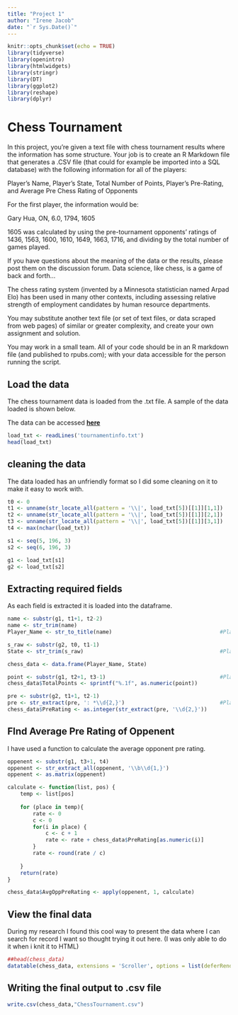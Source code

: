 ---
title: "Project 1"
author: "Irene Jacob"
date: "`r Sys.Date()`"
---

```{r setup, include=FALSE}
knitr::opts_chunk$set(echo = TRUE)
library(tidyverse)
library(openintro)
library(htmlwidgets)
library(stringr)
library(DT)
library(ggplot2)
library(reshape)
library(dplyr)
```

# Chess Tournament

In this project, you’re given a text file with chess tournament results where the information has some structure. Your job is to create an R Markdown file that generates a .CSV file (that could for example be imported into a SQL database) with the following information for all of the players:

Player’s Name, Player’s State, Total Number of Points, Player’s Pre-Rating, and Average Pre Chess Rating of Opponents

For the first player, the information would be:

Gary Hua, ON, 6.0, 1794, 1605

1605 was calculated by using the pre-tournament opponents’ ratings of 1436, 1563, 1600, 1610, 1649, 1663, 1716, and dividing by the total number of games played.

If you have questions about the meaning of the data or the results, please post them on the discussion forum. Data science, like chess, is a game of back and forth…

The chess rating system (invented by a Minnesota statistician named Arpad Elo) has been used in many other contexts, including assessing relative strength of employment candidates by human resource departments.

You may substitute another text file (or set of text files, or data scraped from web pages) of similar or greater complexity, and create your own assignment and solution.

You may work in a small team. All of your code should be in an R markdown file (and published to rpubs.com); with your data accessible for the person running the script.

## Load the data

The chess tournament data is loaded from the .txt file. A sample of the data loaded is shown below.

The data can be accessed [**here**](https://github.com/irene908/DATA-607/blob/master/tournamentinfo.txt)
```{r r1}
load_txt <- readLines('tournamentinfo.txt')
head(load_txt)
```

## cleaning the data

The data loaded has an unfriendly format so I did some cleaning on it to make it easy to work with.

```{r r2}
t0 <- 0
t1 <- unname(str_locate_all(pattern = '\\|', load_txt[5])[[1]][1,1])
t2 <- unname(str_locate_all(pattern = '\\|', load_txt[5])[[1]][2,1])
t3 <- unname(str_locate_all(pattern = '\\|', load_txt[5])[[1]][3,1])
t4 <- max(nchar(load_txt))
```

```{r r3}
s1 <- seq(5, 196, 3)
s2 <- seq(6, 196, 3)

g1 <- load_txt[s1]
g2 <- load_txt[s2]
```

## Extracting required fields

As each field is extracted it is loaded into the dataframe.

```{r r4}
name <- substr(g1, t1+1, t2-2)
name <- str_trim(name)
Player_Name <- str_to_title(name)                                  #Player's Name

s_raw <- substr(g2, t0, t1-1)
State <- str_trim(s_raw)                                           #Player's State

chess_data <- data.frame(Player_Name, State)

point <- substr(g1, t2+1, t3-1)                                    #Player's point total
chess_data$TotalPoints <- sprintf("%.1f", as.numeric(point))

pre <- substr(g2, t1+1, t2-1)
pre <- str_extract(pre, ': *\\d{2,}')                              #Player's pre-rating
chess_data$PreRating <- as.integer(str_extract(pre, '\\d{2,}'))

```

## FInd Average Pre Rating of Oppenent

I have used a function to calculate the average opponent pre rating.

```{r r5}
oppenent <- substr(g1, t3+1, t4)
oppenent <- str_extract_all(oppenent, '\\b\\d{1,}')
oppenent <- as.matrix(oppenent)

calculate <- function(list, pos) {
    temp <- list[pos]
    
    for (place in temp){
        rate <- 0
        c <- 0
        for(i in place) {
            c <- c + 1
            rate <- rate + chess_data$PreRating[as.numeric(i)]
        }
        rate <- round(rate / c)
        
    }
    return(rate)
}

chess_data$AvgOppPreRating <- apply(oppenent, 1, calculate)
```

## View the final data

During my research I found this cool way to present the data where I can search for record I want so thought trying it out here. (I was only able to do it when i knit it to HTML)

```{r r6}
##head(chess_data)
datatable(chess_data, extensions = 'Scroller', options = list(deferRender = TRUE, scrollY = 200, scroller = TRUE ))
```

## Writing the final output to .csv file

```{r r7}
write.csv(chess_data,"ChessTournament.csv")
```